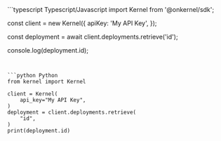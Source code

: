 <CodeGroup>
```typescript Typescript/Javascript
import Kernel from '@onkernel/sdk';

const client = new Kernel({
  apiKey: 'My API Key',
});

const deployment = await client.deployments.retrieve('id');

console.log(deployment.id);
```


```python Python
from kernel import Kernel

client = Kernel(
    api_key="My API Key",
)
deployment = client.deployments.retrieve(
    "id",
)
print(deployment.id)
```
</CodeGroup>
